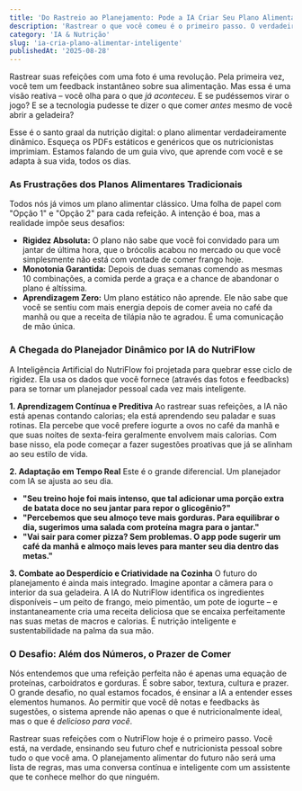```yaml
---
title: 'Do Rastreio ao Planejamento: Pode a IA Criar Seu Plano Alimentar Perfeito?'
description: 'Rastrear o que você comeu é o primeiro passo. O verdadeiro futuro é ter um plano alimentar que se adapta a você em tempo real. Veja como a IA do NutriFlow está tornando isso possível.'
category: 'IA & Nutrição'
slug: 'ia-cria-plano-alimentar-inteligente'
publishedAt: '2025-08-28'
---
```


Rastrear suas refeições com uma foto é uma revolução. Pela primeira vez, você tem um feedback instantâneo sobre sua alimentação. Mas essa é uma visão reativa – você olha para o que *já aconteceu*. E se pudéssemos virar o jogo? E se a tecnologia pudesse te dizer o que comer *antes* mesmo de você abrir a geladeira?

Esse é o santo graal da nutrição digital: o plano alimentar verdadeiramente dinâmico. Esqueça os PDFs estáticos e genéricos que os nutricionistas imprimiam. Estamos falando de um guia vivo, que aprende com você e se adapta à sua vida, todos os dias.

### As Frustrações dos Planos Alimentares Tradicionais

Todos nós já vimos um plano alimentar clássico. Uma folha de papel com "Opção 1" e "Opção 2" para cada refeição. A intenção é boa, mas a realidade impõe seus desafios:

* **Rigidez Absoluta:** O plano não sabe que você foi convidado para um jantar de última hora, que o brócolis acabou no mercado ou que você simplesmente não está com vontade de comer frango hoje.
* **Monotonia Garantida:** Depois de duas semanas comendo as mesmas 10 combinações, a comida perde a graça e a chance de abandonar o plano é altíssima.
* **Aprendizagem Zero:** Um plano estático não aprende. Ele não sabe que você se sentiu com mais energia depois de comer aveia no café da manhã ou que a receita de tilápia não te agradou. É uma comunicação de mão única.

### A Chegada do Planejador Dinâmico por IA do NutriFlow

A Inteligência Artificial do NutriFlow foi projetada para quebrar esse ciclo de rigidez. Ela usa os dados que você fornece (através das fotos e feedbacks) para se tornar um planejador pessoal cada vez mais inteligente.

**1. Aprendizagem Contínua e Preditiva**
Ao rastrear suas refeições, a IA não está apenas contando calorias; ela está aprendendo seu paladar e suas rotinas. Ela percebe que você prefere iogurte a ovos no café da manhã e que suas noites de sexta-feira geralmente envolvem mais calorias. Com base nisso, ela pode começar a fazer sugestões proativas que já se alinham ao seu estilo de vida.

**2. Adaptação em Tempo Real**
Este é o grande diferencial. Um planejador com IA se ajusta ao seu dia.
* **"Seu treino hoje foi mais intenso, que tal adicionar uma porção extra de batata doce no seu jantar para repor o glicogênio?"**
* **"Percebemos que seu almoço teve mais gorduras. Para equilibrar o dia, sugerimos uma salada com proteína magra para o jantar."**
* **"Vai sair para comer pizza? Sem problemas. O app pode sugerir um café da manhã e almoço mais leves para manter seu dia dentro das metas."**

**3. Combate ao Desperdício e Criatividade na Cozinha**
O futuro do planejamento é ainda mais integrado. Imagine apontar a câmera para o interior da sua geladeira. A IA do NutriFlow identifica os ingredientes disponíveis – um peito de frango, meio pimentão, um pote de iogurte – e instantaneamente cria uma receita deliciosa que se encaixa perfeitamente nas suas metas de macros e calorias. É nutrição inteligente e sustentabilidade na palma da sua mão.

### O Desafio: Além dos Números, o Prazer de Comer
Nós entendemos que uma refeição perfeita não é apenas uma equação de proteínas, carboidratos e gorduras. É sobre sabor, textura, cultura e prazer. O grande desafio, no qual estamos focados, é ensinar a IA a entender esses elementos humanos. Ao permitir que você dê notas e feedbacks às sugestões, o sistema aprende não apenas o que é nutricionalmente ideal, mas o que é *delicioso para você*.

Rastrear suas refeições com o NutriFlow hoje é o primeiro passo. Você está, na verdade, ensinando seu futuro chef e nutricionista pessoal sobre tudo o que você ama. O planejamento alimentar do futuro não será uma lista de regras, mas uma conversa contínua e inteligente com um assistente que te conhece melhor do que ninguém.

